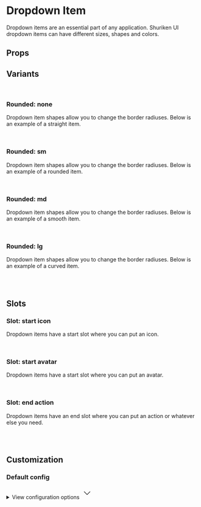 
<Meta of={DropdownItemStories} />

# Dropdown Item

Dropdown items are an essential part of any application. Shuriken UI dropdown items can have different sizes, shapes and colors.

<Primary />

## Props

<Controls />

## Variants

<br />

### Rounded: none

Dropdown item shapes allow you to change the border radiuses. Below is an example of a straight item.

<div className="flex items-end gap-2 border border-muted-200 dark:border-muted-800 bg-white dark:bg-slate-900 p-6 rounded-sm">
  <Story of={DropdownItemStories.ShapeStraight} />
</div>

<br />

### Rounded: sm

Dropdown item shapes allow you to change the border radiuses. Below is an example of a rounded item.

<div className="flex items-end gap-2 border border-muted-200 dark:border-muted-800 bg-white dark:bg-slate-900 p-6 rounded-sm">
  <Story of={DropdownItemStories.ShapeRounded} />
</div>

<br />

### Rounded: md

Dropdown item shapes allow you to change the border radiuses. Below is an example of a smooth item.

<div className="flex items-end gap-2 border border-muted-200 dark:border-muted-800 bg-white dark:bg-slate-900 p-6 rounded-sm">
  <Story of={DropdownItemStories.ShapeSmooth} />
</div>

<br />

### Rounded: lg

Dropdown item shapes allow you to change the border radiuses. Below is an example of a curved item.

<div className="flex items-end gap-2 border border-muted-200 dark:border-muted-800 bg-white dark:bg-slate-900 p-6 rounded-sm">
  <Story of={DropdownItemStories.ShapeCurved} />
</div>

<br />
<br />

## Slots

### Slot: start icon

Dropdown items have a start slot where you can put an icon.

<div className="flex items-end gap-2 border border-muted-200 dark:border-muted-800 bg-white dark:bg-slate-900 p-6 rounded-sm">
  <Story of={DropdownItemStories.SlotStartIcon} />
</div>

<br />

### Slot: start avatar

Dropdown items have a start slot where you can put an avatar.

<div className="flex items-end gap-2 border border-muted-200 dark:border-muted-800 bg-white dark:bg-slate-900 p-6 rounded-sm">
  <Story of={DropdownItemStories.SlotStartAvatar} />
</div>

<br />

### Slot: end action

Dropdown items have an end slot where you can put an action or whatever else you need.

<div className="flex items-end gap-2 border border-muted-200 dark:border-muted-800 bg-white dark:bg-slate-900 p-6 rounded-sm">
  <Story of={DropdownItemStories.SlotEndAction} />
</div>

<br />
<br />

## Customization

### Default config

<div className="relative">
  <details className="relative bg-slate-50 border border-slate-200 rounded-lg p-4 [&>summary>svg]:open:-rotate-180">
    <summary className="list-none cursor-pointer">
      <span className="font-sans text-slate-500">View configuration options</span>
      <svg
        className="w-5 h-5 text-slate-500 absolute top-5 end-4 transition-transform duration-300"
        xmlns="http://www.w3.org/2000/svg"
        width="32"
        height="32"
        viewBox="0 0 24 24"
      >
        <path
          fill="none"
          stroke="currentColor"
          strokeLinecap="round"
          strokeLinejoin="round"
          strokeWidth="2"
          d="m6 9l6 6l6-6"
        />
      </svg>
    </summary>

    <div className="!mt-4">
      <pre >
        {JSON.stringify(defaultConfig, null, 2)}
      </pre>
    </div>

  </details>
</div>